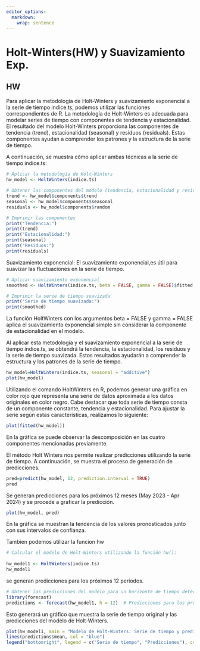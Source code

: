 ```yaml
---
editor_options: 
  markdown: 
    wrap: sentence
---
```



# Holt-Winters(HW) y Suavizamiento Exp.

## HW

Para aplicar la metodología de Holt-Winters y suavizamiento exponencial a la serie de tiempo indice.ts, podemos utilizar las funciones correspondientes de R. La metodología de Holt-Winters es adecuada para modelar series de tiempo con componentes de tendencia y estacionalidad. 
El resultado del modelo Holt-Winters proporciona las componentes de tendencia (trend), estacionalidad (seasonal) y residuos (residuals). Estas componentes ayudan a comprender los patrones y la estructura de la serie de tiempo.

A continuación, se muestra cómo aplicar ambas técnicas a la serie de tiempo indice.ts:

```r
# Aplicar la metodología de Holt-Winters
hw_model <- HoltWinters(indice.ts)

# Obtener las componentes del modelo (tendencia, estacionalidad y residuos)
trend <- hw_model$components$trend
seasonal <- hw_model$components$seasonal
residuals <- hw_model$components$random

# Imprimir las componentes
print("Tendencia:")
print(trend)
print("Estacionalidad:")
print(seasonal)
print("Residuos:")
print(residuals)

```
Suavizamiento exponencial:
El suavizamiento exponencial,es útil para suavizar las fluctuaciones en la serie de tiempo.


```r
# Aplicar suavizamiento exponencial
smoothed <- HoltWinters(indice.ts, beta = FALSE, gamma = FALSE)$fitted

# Imprimir la serie de tiempo suavizada
print("Serie de tiempo suavizada:")
print(smoothed)

```

La función HoltWinters con los argumentos beta = FALSE y gamma = FALSE aplica el suavizamiento exponencial simple sin considerar la componente de estacionalidad en el modelo.

Al aplicar esta metodología y el suavizamiento exponencial a la serie de tiempo indice.ts, se obtendrá la tendencia, la estacionalidad, los residuos y la serie de tiempo suavizada. Estos resultados ayudarán a comprender la estructura y los patrones de la serie de tiempo.


```r

hw_model=HoltWinters(indice.ts, seasonal = "additive")
plot(hw_model)
```
Utilizando el comando HoltWinters en R, podemos generar una gráfica en color rojo que representa una serie de datos aproximada a los datos originales en color negro. Cabe destacar que toda serie de tiempo consta de un componente constante, tendencia y estacionalidad. Para ajustar la serie según estas características, realizamos lo siguiente:

```r

plot(fitted(hw_model))
```
En la gráfica se puede observar la descomposición en las cuatro componentes mencionadas previamente.


El método Holt Winters nos permite realizar predicciones utilizando la serie de tiempo. A continuación, se muestra el proceso de generación de predicciones.

```r

pred=predict(hw_model, 12, prediction.interval = TRUE)
pred
```
Se generan predicciones para los próximos 12 meses (May 2023 - Apr 2024) y se procede a graficar la predicción.


```r

plot(hw_model, pred)
```
En la gráfica se muestran la tendencia de los valores pronosticados junto con sus intervalos de confianza.


Tambien podemos utilizar la funcion hw

```r

# Calcular el modelo de Holt-Winters utilizando la función hw():
  
hw_model1 <- HoltWinters(indice.ts)
hw_model1
```

se generan predicciones para los próximos 12 periodos.

```r

# Obtener las predicciones del modelo para un horizonte de tiempo determinado:
library(forecast) 
predictions <- forecast(hw_model1, h = 12)  # Predicciones para los próximos 12 periodos
```


Esto generará un gráfico que muestra la serie de tiempo original y las predicciones del modelo de Holt-Winters.


```r

plot(hw_model1, main = "Modelo de Holt-Winters: Serie de tiempo y predicciones")
lines(predictions$mean, col = "blue")
legend("bottomright", legend = c("Serie de tiempo", "Predicciones"), col = c("black", "blue"), lty = 1)
```
